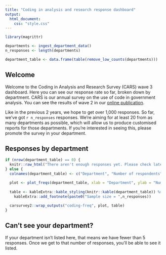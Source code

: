 ```yaml
---
title: "Coding in analysis and research response dashboard"
output: 
  html_document: 
    css: "style.css"
---
```


```r

library(magrittr)

departments <- ingest_department_data()
n_responses <- length(departments)

department_table <- data.frame(table(remove_low_counts(departments)))

```

## Welcome

Welcome to the Coding in Analysis and Research Survey (CARS) wave 3 dashboard. Here you can see our response rate so far, broken down by department. CARS is our annual survey on the use of code in government analysis. You can see the results of wave 2 in our [online publication](https://best-practice-and-impact.github.io/CARS-2/). 

Like in the previous 2 years, we hope to get over 1,000 responses. So far, we've got `r n_responses` responses. We're aiming for at least 20 from as many departments as possible, which will allow us to produce customised reports for those departments. If you're interested in seeing this, please promote the survey in your department.


## Responses by department

```r

if (nrow(department_table) == 0) {
  knitr::raw_html("There aren't enough responses yet. Please check later - this page will update once per hour.")
} else {
  colnames(department_table) <- c("Department", "Number of respondents")

  plot <- plot_freqs(department_table, xlab = "Department", ylab = "Number of respondents", n = n_responses, font_size = 14, height = 400 + 50 * nrow(department_table))
  
  table <- kableExtra::kable_styling(knitr::kable(department_table)) %>% 
    kableExtra::add_footnote(paste0("Sample size = ",n_responses)) 
  
  carsurvey2::wrap_outputs("coding-freq", plot, table)
}

```

## Can't see your department?

If your department isn't listed here, that means we have fewer than 5 responses. Once we get to that number of responses, you'll be able to see it listed.